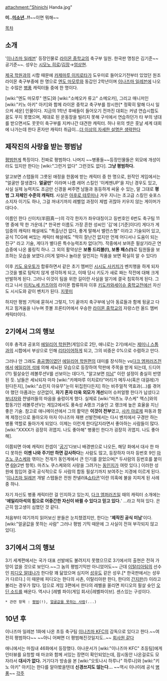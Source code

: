 {{{+1 半田 真一 | Shin'ichi Handa }}}

attachment:"Shinichi Handa.jpg"

'''미..[[미소년]]..!!'''~~이면 뭐해~~

[[목차]]
== 소개 ==
'[[이나즈마 일레븐]]' 등장인물로 [[라이몬 중학교]]의 축구부 일원.
한국판 명칭은 김기준~~공기준~~. 성우는 [[시모노 히로]]/[[김장]]→[[엄상현]].

[[제국 학원]]과의 시합 때문에 [[카제마루 이치로타]]가 도우미로 들어오기전부터 있었던 원조 라이몬 축구부중에 한 명으로 [[엔도 마모루]]와 동갑인 2학년이며 [[이나즈마 일레븐]]에 나오는 수많은 [[병풍]] 캐릭터들 중에 한 명이다.

[wiki:"엔도 마모루" 엔도]와 [wiki:"소메오카 류고" 소메오카], 그리고 매니저인 [wiki:"키노 아키" 아키]와 함께 라이몬 중학교 축구부를 창시한[* 정확히 말해 다시 일으켜 세운] 인물이다. 지금의 1학년 후배들이 들어오기 전까진 대회는 커녕 연습시합도 꿈도 꾸지 못했으며, 제대로 된 운동장을 빌리지 못해 구석에서 연습하던가 타 부의 냉대를 받으면서도 꿋꿋이 축구부를 지켜나간 대견한 캐릭터. 허나 위의 셋은 훗날 세계 대회에 나가는데 한다 혼자만 캐릭터 취급이...[[더 이상의 자세한 설명은 생략한다]]


== 제작진의 사랑을 받는 평범남 ==
[[평범]]한게 특징이다. 진짜로 평범하다. 나머지 ~~병풍들~~등장인물들은 외모에 개성이라도 있지만 한다는 [wiki:"그런거 없다" 그런것도 없다]. '''그냥 평범하다.'''

알고보면 스탭들의 그릇된 애정을 한몸에 받는 캐릭터 중 한 명으로, 원작인 게임에서는 "얼굴만 잘생겼다. '''얼굴만'''" 이라며 나름 레어 스킬인 '이케멘UP'을 지닌 경우도 있고, 사실 실제 능력치도 조금만 신경을 써주면 남들과 동등하게 싸울 수 있는, 말 그대로 '''평범 그 자체인 수준의 캐릭터'''. 사실은 [[아후로 테루미]]나 겨우 지니는 초고급 스킬인 슛포스 소지자 이기도 하나, 그걸 꺼내기까지 레벨업 과정이 제법 귀찮아 키우지 않는 게이머가 대다수.

이름인 한다 신이치(半田真一)의 각각 한자가 좌우대칭이고 등번호인 6번도 축구팀 11명 중에 딱 한 가운데.[* 한국판 이름도 가장 흔한 성씨인 '김'에 [기준]이다!] 게다가 게임중의 캐릭터 해설에도 "특출난건 없다, 좋게 말해서 밸런스형" 이라고 기술되어 있고, 공식 TCG에 써있는 캐릭터 해설에도 "딱히 잘난건 없지만 언제 어디서나 도움이 되는 친구" 라고 기술, 게다가 별다른 특수능력조차 없다(?!). 작중에서 보여준 필살기라곤 연습중에 나온 롤링킥 하나. 그 외의 활약상은 '''보통 드리블(!), 보통 패스(!)'''로 팀원들을 보조하는 모습을 보였다.(이게 얼마나 놀라운 일인지는 작품을 보면 확실히 알 수 있다!)

이후 [[키도 유우토]]가 합류하면서 같은 초기 멤버인 [[시시도 사키치]]가 벤치행을 하게 되자 그것을 별로 탐탁치 않게 생각하게 되고, 이때 당시 키도가 새로 짜는 작전에 대해 크게 반발하게 된다. 그러나 이것이 팀을 위한 길이란 사실을 알기에 결국 침묵하게 된다. 그리고 나서 [[이치노세 카즈야]]의 라이몬 합류하자 이후 [[키도카와세이슈 중학교]]전에선 자신도 시시도와 같이 벤치가 된다. [[지못미]]

하지만 평범 기믹에 묻혀서 그렇지, 1기 끝까지 축구부에 남아 동료들과 함께 뒹굴고 다치고 힘겨움을 나누며 풋볼 프론티어에서 우승한 [[라이몬 중학교]]의 자랑스런 올드 멤버 캐릭터이다.


== 2기에서 그의 행보 ==
이후 충격과 공포의 [[에일리어 학원]]편(게임으로 2탄, 애니로는 2기)에서는 [[제미니 스톰]]과의 시합에서 부상으로 인해 [[리타이어]]하게 되고, 그의 비중은 0%으로 수렴하고 만다.

그러나 안 그래도 [[충공깽]]이였던 [[에일리어 학원]]편의 대미를 장식하는 vs[[다크 엠퍼러즈]]전에서 [[에일리어 석]]에 의해 세뇌된 모습으로 등장하여 막판에 주목을 받게 되는데, 드디어(?!) 필살슛인 레볼루션V를 선보이는 데다가, "알고보면 [[미남]]" 이란 설정이 충실히 반영된 듯. 남들은 세뇌되자 마자 [wiki:"카제마루 이치로타"머리가 메두사(혹은 대걸레)가 된다든지], [wiki:"쇼린지 아유무"눈이 뒤집힌다든지] 하는 비주얼적 역효과(…)를 겪어야 했던 아픔과는 상관없이, '''자기 혼자 더욱 외모가 개선'''되어 슈퍼얼짱 한다가 납셨다고 [[부녀자]]와 챤넬러들의 마음을 술렁이게 했다. 실제로 [wiki:"마츠노 쿠스케" 맥스]와의 합동기인 레볼루션V는 게임2에서도 풍속성 A랭크 기술인 고 랭크에 높은 효율을 지닌 좋은 기술. 참고로 애니메이션에서 그의 활약은 '''이것이 전부'''였고, [[사카 야로제]] 파동과 함께 제정신으로 돌아오자 마자 이나즈마 재팬 선발전에서는 다시 벤치에서 구경만 하는 병풍 역할로 돌아가게 되었다. 이제는 이런게 한다답지라면서 좋아하는 사람들이 많다. [wiki:"XXXX가 굉장히 귀엽지. 나도 좋아해" 병풍인 한다가 굉장히 귀엽지. 나도 좋아해].

이쯤되면 아예 캐릭터 컨셉이 '[[공기]]'다보니 배경맨으로 나오든, 해당 화에서 대사 한 마디 못하든 '''이젠 나와 주기만 하면 감사하다'''는 사람도 많고, 등장하자 마자 등번호 9인 [[마츠노 쿠스케]]와 엮이는 전개가 동인계에서 큰 인기를 끌었으며[* 두사람의 등번호를 붙이면 [[69]](2번 항목). 마츠노 쿠스케와의 사랑을 그려가는 [[동인지]]가 여럿 있다.] 이러한 성원에 힘입어 결국 공식적으로 두 사람의 합동 필살기까지 보여주는 지경에 이르게 된다. '[[이나즈마 일레븐]] 개발 스탭들은 전원 챤넬러&[[쇼타콘]]'이란 의혹에 불을 지피게 된 사례중 하나.

자기 자신도 병풍 캐릭터란 걸 인지하고 있는지, [[다크 엠퍼러즈]]일 때의 캐릭터 소개에는 ''''에일리아석의 힘으로 어중간한 자신이 바뀔 수 있다고 믿고 있다.'''' …라고 적혀 있다. 은근히 맘고생이 심했던 것 같다.

처음부터 여기까지 읽어보신 분들은 눈치챘겠지만, 한다는 ''''제작진 공식 미남''''이다. [wiki:"얼굴값을 못하는 사람" 그러나 평범 기믹 때문에 그 사실이 전혀 부각되지 않고 있다].


== 3기에서 그의 행보 ==
3기 세계편에서는 국가 대표 선발에도 불려지지 못했으므로 3기에서의 출현은 전혀 가망이 없을 것으로 보인다.~~그 놈의 평범기믹만 아니었어도~~ 근데 [[이탈리아]]팀의 선수인 [[피디오 알데나]]가 한다랑 꽤 닮았으며 심지어 [[성우]]도 같은 성우.[* 한국판에서는 성우가 다르다.] 이 때문에 피디오는 한다의 사촌, 이탈리아판 한다, 한다의 [[간지]]판(!) 이라고 불리는 경우가 많다. 덤으로 게임 3편에서 한다의 레벨을 올리면 피디오의 필살 슛인 [[오딘 소드]]를 배운다. 역시나 [레벨  파이(게임 회사)|레벨파이브]. 센스있는 구성이다.



 * 관련 항목 : [[평범]](!), [[얼굴값을 못하는 사람]](...)


== 10년 후 ==
이나즈마 일레븐 1화에 나온 초등 축구팀 [[이나즈마 KFC]]의 감독으로 있다고 한다.~~여전히 평범하다~~ ~~아니 어쩌면 더 평범해진것일지도..~~
[http://blog.naver.com/zkfp1117?Redirect=Log&logNo=10126661984 회사원 같다]

애니에서는 마침내 46화에서 등장했다. 아나운서가 [wiki:"이나즈마 KFC" 초등팀]에게 인터뷰를 요청할 때 마코와 함께 서있는 장면이 확인되었는데, 잠시동안 나온걸로도 모자라서 '''대사가 없다.''' 거기다가 방송을 본 [wiki:"오토나시 하루나" 하루나]와 [wiki:"키노 아키" 아키]는 한다를 알아봤을텐데 '''신경쓰지도 않는다...''' ~~역시 이나이레 공식 [[병풍]]~~
[[각주]]
